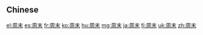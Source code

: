 {{also|週末}}
==Chinese==
{{zh-see|週末}}

[[el:周末]]
[[es:周末]]
[[fr:周末]]
[[ko:周末]]
[[hu:周末]]
[[mg:周末]]
[[ja:周末]]
[[fi:周末]]
[[uk:周末]]
[[zh:周末]]